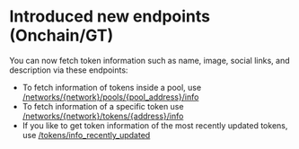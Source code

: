 # Introduced new endpoints (Onchain/GT)

You can now fetch token information such as name, image, social links, and description via these endpoints:

* To fetch information of tokens inside a pool, use [/networks/{network}/pools/{pool_address}/info](/reference/pool-token-info-contract-address)
* To fetch information of a specific token use [/networks/{network}/tokens/{address}/info](/reference/token-info-contract-address)
* If you like to get token information of the most recently updated tokens, use [/tokens/info_recently_updated](/reference/tokens-info-recent-updated)